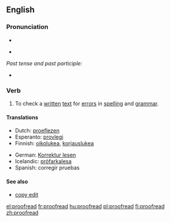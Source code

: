 ==English==
{{wikipedia|Proofreading}}

===Pronunciation===
*{{audio|en-us-proofread.ogg|Audio (US)}}

*{{IPA|/'prufrid/}}

''Past tense and past participle:''
*{{IPA|/'prufrɛd/}}

===Verb===
{{en-verb|proofreads|proofreading|proofread|proofread}}

# {{transitive|and|intransitive}} To check a [[written]] [[text]] for [[error]]s in [[spelling]] and [[grammar]].

====Translations====
{{trans-top|to check for errors in spelling and grammar}}
* Dutch: [[proeflezen]]
* Esperanto: [[provlegi]]
* Finnish: [[oikolukea]], [[korjauslukea]]
{{trans-mid}}
* German: [[Korrektur lesen]]
* Icelandic: [[prófarkalesa]]
* Spanish: corregir pruebas
{{trans-bottom}}

====See also====
* [[copy edit]]

[[el:proofread]]
[[fr:proofread]]
[[hu:proofread]]
[[pl:proofread]]
[[fi:proofread]]
[[zh:proofread]]